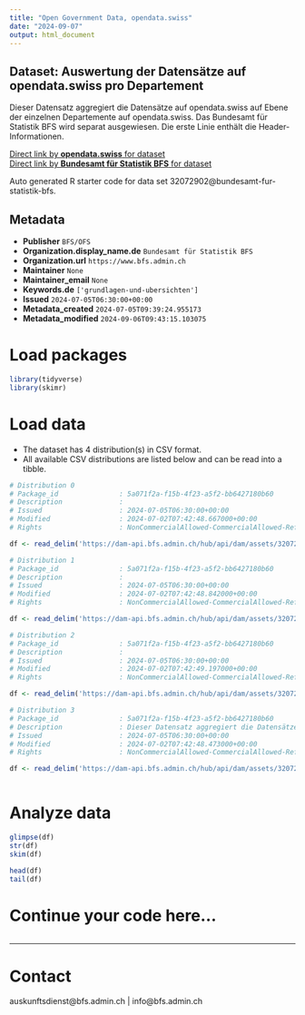 ```yaml
---
title: "Open Government Data, opendata.swiss"
date: "2024-09-07"
output: html_document
---
```


## Dataset: Auswertung der Datensätze auf opendata.swiss pro Departement

Dieser Datensatz aggregiert die Datensätze auf opendata.swiss auf Ebene der einzelnen Departemente auf opendata.swiss. Das Bundesamt für Statistik BFS wird separat ausgewiesen. Die erste Linie enthält die Header-Informationen.

[Direct link by **opendata.swiss** for dataset](https://opendata.swiss/de/dataset/auswertung-der-datensatze-auf-opendata-swiss-pro-departement1)<br>
[Direct link by **Bundesamt für Statistik BFS** for dataset](https://www.bfs.admin.ch/asset/de/ts-d-00.02-OGD-02)

Auto generated R starter code for data set 32072902@bundesamt-fur-statistik-bfs.

## Metadata

- **Publisher** `BFS/OFS`
- **Organization.display_name.de** `Bundesamt für Statistik BFS`
- **Organization.url** `https://www.bfs.admin.ch`
- **Maintainer** `None`
- **Maintainer_email** `None`
- **Keywords.de** `['grundlagen-und-ubersichten']`
- **Issued** `2024-07-05T06:30:00+00:00`
- **Metadata_created** `2024-07-05T09:39:24.955173`
- **Metadata_modified** `2024-09-06T09:43:15.103075`


# Load packages

```r

library(tidyverse)
library(skimr)

```

# Load data

-   The dataset has 4 distribution(s) in CSV format.
-   All available CSV distributions are listed below and can be read into a tibble.

```r

# Distribution 0
# Package_id               : 5a071f2a-f15b-4f23-a5f2-bb6427180b60
# Description              : 
# Issued                   : 2024-07-05T06:30:00+00:00
# Modified                 : 2024-07-02T07:42:48.667000+00:00
# Rights                   : NonCommercialAllowed-CommercialAllowed-ReferenceNotRequired

df <- read_delim('https://dam-api.bfs.admin.ch/hub/api/dam/assets/32072919/master')

# Distribution 1
# Package_id               : 5a071f2a-f15b-4f23-a5f2-bb6427180b60
# Description              : 
# Issued                   : 2024-07-05T06:30:00+00:00
# Modified                 : 2024-07-02T07:42:48.842000+00:00
# Rights                   : NonCommercialAllowed-CommercialAllowed-ReferenceNotRequired

df <- read_delim('https://dam-api.bfs.admin.ch/hub/api/dam/assets/32072913/master')

# Distribution 2
# Package_id               : 5a071f2a-f15b-4f23-a5f2-bb6427180b60
# Description              : 
# Issued                   : 2024-07-05T06:30:00+00:00
# Modified                 : 2024-07-02T07:42:49.197000+00:00
# Rights                   : NonCommercialAllowed-CommercialAllowed-ReferenceNotRequired

df <- read_delim('https://dam-api.bfs.admin.ch/hub/api/dam/assets/32072918/master')

# Distribution 3
# Package_id               : 5a071f2a-f15b-4f23-a5f2-bb6427180b60
# Description              : Dieser Datensatz aggregiert die Datensätze auf opendata.swiss auf Ebene der einzelnen Departemente auf opendata.swiss. Das Bundesamt für Statistik BFS wird separat ausgewiesen. Die erste Linie enthält die Header-Informationen.
# Issued                   : 2024-07-05T06:30:00+00:00
# Modified                 : 2024-07-02T07:42:48.473000+00:00
# Rights                   : NonCommercialAllowed-CommercialAllowed-ReferenceNotRequired

df <- read_delim('https://dam-api.bfs.admin.ch/hub/api/dam/assets/32072910/master')



```

# Analyze data

```r

glimpse(df)
str(df)
skim(df)

head(df)
tail(df)

```

# Continue your code here...

```r

```

------------------------------------------------------------------------

# Contact

auskunftsdienst@bfs.admin.ch | info@bfs.admin.ch
